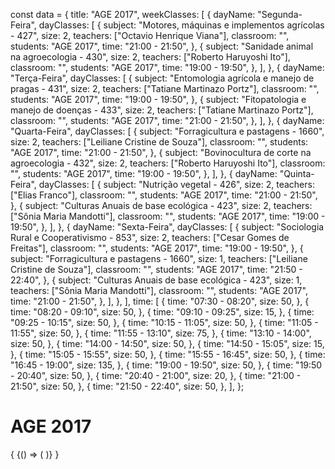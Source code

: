 const data = {
  title: "AGE 2017",
  weekClasses: [
    {
      dayName: "Segunda-Feira",
      dayClasses: [
        {
          subject: "Motores, máquinas e implementos agrícolas - 427",
          size: 2,
          teachers: ["Octavio Henrique Viana"],
          classroom: "",
          students: "AGE 2017",
          time: "21:00 - 21:50",
        },
        {
          subject: "Sanidade animal na agroecologia - 430",
          size: 2,
          teachers: ["Roberto Haruyoshi Ito"],
          classroom: "",
          students: "AGE 2017",
          time: "19:00 - 19:50",
        },
      ],
    },
    {
      dayName: "Terça-Feira",
      dayClasses: [
        {
          subject: "Entomologia agrícola e manejo de pragas - 431",
          size: 2,
          teachers: ["Tatiane Martinazo Portz"],
          classroom: "",
          students: "AGE 2017",
          time: "19:00 - 19:50",
        },
        {
          subject: "Fitopatologia e manejo de doenças - 433",
          size: 2,
          teachers: ["Tatiane Martinazo Portz"],
          classroom: "",
          students: "AGE 2017",
          time: "21:00 - 21:50",
        },
      ],
    },
    {
      dayName: "Quarta-Feira",
      dayClasses: [
        {
          subject: "Forragicultura e pastagens - 1660",
          size: 2,
          teachers: ["Leiliane Cristine de Souza"],
          classroom: "",
          students: "AGE 2017",
          time: "21:00 - 21:50",
        },
        {
          subject: "Bovinocultura de corte na agroecologia - 432",
          size: 2,
          teachers: ["Roberto Haruyoshi Ito"],
          classroom: "",
          students: "AGE 2017",
          time: "19:00 - 19:50",
        },
      ],
    },
    {
      dayName: "Quinta-Feira",
      dayClasses: [
        {
          subject: "Nutrição vegetal - 426",
          size: 2,
          teachers: ["Elias Franco"],
          classroom: "",
          students: "AGE 2017",
          time: "21:00 - 21:50",
        },
        {
          subject: "Culturas Anuais de base ecológica - 423",
          size: 2,
          teachers: ["Sônia Maria Mandotti"],
          classroom: "",
          students: "AGE 2017",
          time: "19:00 - 19:50",
        },
      ],
    },
    {
      dayName: "Sexta-Feira",
      dayClasses: [
        {
          subject: "Sociologia Rural e Cooperativismo - 853",
          size: 2,
          teachers: ["Cesar Gomes de Freitas"],
          classroom: "",
          students: "AGE 2017",
          time: "19:00 - 19:50",
        },
        {
          subject: "Forragicultura e pastagens - 1660",
          size: 1,
          teachers: ["Leiliane Cristine de Souza"],
          classroom: "",
          students: "AGE 2017",
          time: "21:50 - 22:40",
        },
        {
          subject: "Culturas Anuais de base ecológica - 423",
          size: 1,
          teachers: ["Sônia Maria Mandotti"],
          classroom: "",
          students: "AGE 2017",
          time: "21:00 - 21:50",
        },
      ],
    },
  ],
  time: [
    {
      time: "07:30 - 08:20",
      size: 50,
    },
    {
      time: "08:20 - 09:10",
      size: 50,
    },
    {
      time: "09:10 - 09:25",
      size: 15,
    },
    {
      time: "09:25 - 10:15",
      size: 50,
    },
    {
      time: "10:15 - 11:05",
      size: 50,
    },
    {
      time: "11:05 - 11:55",
      size: 50,
    },
    {
      time: "11:55 - 13:10",
      size: 75,
    },
    {
      time: "13:10 - 14:00",
      size: 50,
    },
    {
      time: "14:00 - 14:50",
      size: 50,
    },
    {
      time: "14:50 - 15:05",
      size: 15,
    },
    {
      time: "15:05 - 15:55",
      size: 50,
    },
    {
      time: "15:55 - 16:45",
      size: 50,
    },
    {
      time: "16:45 - 19:00",
      size: 135,
    },
    {
      time: "19:00 - 19:50",
      size: 50,
    },
    {
      time: "19:50 - 20:40",
      size: 50,
    },
    {
      time: "20:40 - 21:00",
      size: 20,
    },
    {
      time: "21:00 - 21:50",
      size: 50,
    },
    {
      time: "21:50 - 22:40",
      size: 50,
    },
  ],
};

# AGE 2017

<div>
  {
    <BrowserOnly>
      {() => (
        <Grid
          title={data.title}
          weekClasses={data.weekClasses}
          time={data.time}
        />
      )}
    </BrowserOnly>
  }
</div>
